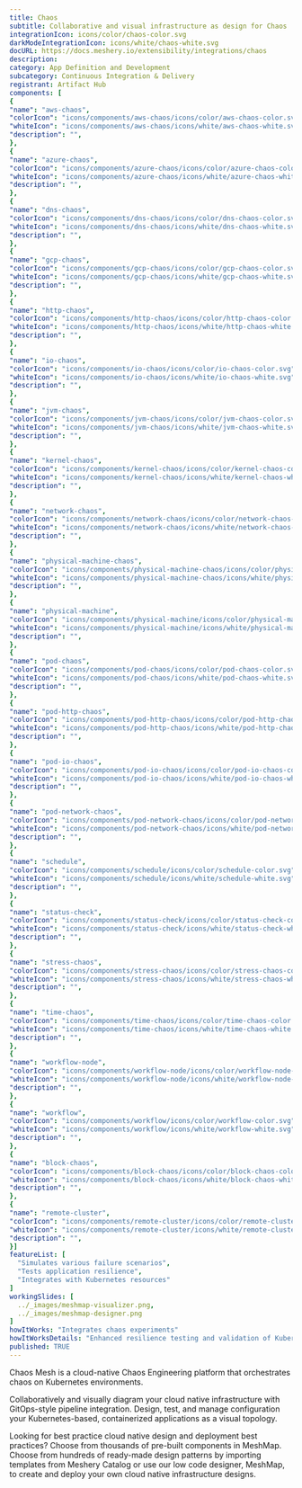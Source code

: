 ```yaml
---
title: Chaos
subtitle: Collaborative and visual infrastructure as design for Chaos
integrationIcon: icons/color/chaos-color.svg
darkModeIntegrationIcon: icons/white/chaos-white.svg
docURL: https://docs.meshery.io/extensibility/integrations/chaos
description: 
category: App Definition and Development
subcategory: Continuous Integration & Delivery
registrant: Artifact Hub
components: [
{
"name": "aws-chaos",
"colorIcon": "icons/components/aws-chaos/icons/color/aws-chaos-color.svg",
"whiteIcon": "icons/components/aws-chaos/icons/white/aws-chaos-white.svg",
"description": "",
},
{
"name": "azure-chaos",
"colorIcon": "icons/components/azure-chaos/icons/color/azure-chaos-color.svg",
"whiteIcon": "icons/components/azure-chaos/icons/white/azure-chaos-white.svg",
"description": "",
},
{
"name": "dns-chaos",
"colorIcon": "icons/components/dns-chaos/icons/color/dns-chaos-color.svg",
"whiteIcon": "icons/components/dns-chaos/icons/white/dns-chaos-white.svg",
"description": "",
},
{
"name": "gcp-chaos",
"colorIcon": "icons/components/gcp-chaos/icons/color/gcp-chaos-color.svg",
"whiteIcon": "icons/components/gcp-chaos/icons/white/gcp-chaos-white.svg",
"description": "",
},
{
"name": "http-chaos",
"colorIcon": "icons/components/http-chaos/icons/color/http-chaos-color.svg",
"whiteIcon": "icons/components/http-chaos/icons/white/http-chaos-white.svg",
"description": "",
},
{
"name": "io-chaos",
"colorIcon": "icons/components/io-chaos/icons/color/io-chaos-color.svg",
"whiteIcon": "icons/components/io-chaos/icons/white/io-chaos-white.svg",
"description": "",
},
{
"name": "jvm-chaos",
"colorIcon": "icons/components/jvm-chaos/icons/color/jvm-chaos-color.svg",
"whiteIcon": "icons/components/jvm-chaos/icons/white/jvm-chaos-white.svg",
"description": "",
},
{
"name": "kernel-chaos",
"colorIcon": "icons/components/kernel-chaos/icons/color/kernel-chaos-color.svg",
"whiteIcon": "icons/components/kernel-chaos/icons/white/kernel-chaos-white.svg",
"description": "",
},
{
"name": "network-chaos",
"colorIcon": "icons/components/network-chaos/icons/color/network-chaos-color.svg",
"whiteIcon": "icons/components/network-chaos/icons/white/network-chaos-white.svg",
"description": "",
},
{
"name": "physical-machine-chaos",
"colorIcon": "icons/components/physical-machine-chaos/icons/color/physical-machine-chaos-color.svg",
"whiteIcon": "icons/components/physical-machine-chaos/icons/white/physical-machine-chaos-white.svg",
"description": "",
},
{
"name": "physical-machine",
"colorIcon": "icons/components/physical-machine/icons/color/physical-machine-color.svg",
"whiteIcon": "icons/components/physical-machine/icons/white/physical-machine-white.svg",
"description": "",
},
{
"name": "pod-chaos",
"colorIcon": "icons/components/pod-chaos/icons/color/pod-chaos-color.svg",
"whiteIcon": "icons/components/pod-chaos/icons/white/pod-chaos-white.svg",
"description": "",
},
{
"name": "pod-http-chaos",
"colorIcon": "icons/components/pod-http-chaos/icons/color/pod-http-chaos-color.svg",
"whiteIcon": "icons/components/pod-http-chaos/icons/white/pod-http-chaos-white.svg",
"description": "",
},
{
"name": "pod-io-chaos",
"colorIcon": "icons/components/pod-io-chaos/icons/color/pod-io-chaos-color.svg",
"whiteIcon": "icons/components/pod-io-chaos/icons/white/pod-io-chaos-white.svg",
"description": "",
},
{
"name": "pod-network-chaos",
"colorIcon": "icons/components/pod-network-chaos/icons/color/pod-network-chaos-color.svg",
"whiteIcon": "icons/components/pod-network-chaos/icons/white/pod-network-chaos-white.svg",
"description": "",
},
{
"name": "schedule",
"colorIcon": "icons/components/schedule/icons/color/schedule-color.svg",
"whiteIcon": "icons/components/schedule/icons/white/schedule-white.svg",
"description": "",
},
{
"name": "status-check",
"colorIcon": "icons/components/status-check/icons/color/status-check-color.svg",
"whiteIcon": "icons/components/status-check/icons/white/status-check-white.svg",
"description": "",
},
{
"name": "stress-chaos",
"colorIcon": "icons/components/stress-chaos/icons/color/stress-chaos-color.svg",
"whiteIcon": "icons/components/stress-chaos/icons/white/stress-chaos-white.svg",
"description": "",
},
{
"name": "time-chaos",
"colorIcon": "icons/components/time-chaos/icons/color/time-chaos-color.svg",
"whiteIcon": "icons/components/time-chaos/icons/white/time-chaos-white.svg",
"description": "",
},
{
"name": "workflow-node",
"colorIcon": "icons/components/workflow-node/icons/color/workflow-node-color.svg",
"whiteIcon": "icons/components/workflow-node/icons/white/workflow-node-white.svg",
"description": "",
},
{
"name": "workflow",
"colorIcon": "icons/components/workflow/icons/color/workflow-color.svg",
"whiteIcon": "icons/components/workflow/icons/white/workflow-white.svg",
"description": "",
},
{
"name": "block-chaos",
"colorIcon": "icons/components/block-chaos/icons/color/block-chaos-color.svg",
"whiteIcon": "icons/components/block-chaos/icons/white/block-chaos-white.svg",
"description": "",
},
{
"name": "remote-cluster",
"colorIcon": "icons/components/remote-cluster/icons/color/remote-cluster-color.svg",
"whiteIcon": "icons/components/remote-cluster/icons/white/remote-cluster-white.svg",
"description": "",
}]
featureList: [
  "Simulates various failure scenarios",
  "Tests application resilience",
  "Integrates with Kubernetes resources"
]
workingSlides: [
  ../_images/meshmap-visualizer.png,
  ../_images/meshmap-designer.png
]
howItWorks: "Integrates chaos experiments"
howItWorksDetails: "Enhanced resilience testing and validation of Kubernetes applications"
published: TRUE
---
```

<p>
Chaos Mesh is a cloud-native Chaos Engineering platform that orchestrates chaos on Kubernetes environments.
</p>
<p>
    Collaboratively and visually diagram your cloud native infrastructure with GitOps-style pipeline integration. Design, test, and manage configuration your Kubernetes-based, containerized applications as a visual topology.
</p>
<p>
    Looking for best practice cloud native design and deployment best practices? Choose from thousands of pre-built components in MeshMap. Choose from hundreds of ready-made design patterns by importing templates from Meshery Catalog or use our low code designer, MeshMap, to create and deploy your own cloud native infrastructure designs.
</p>
